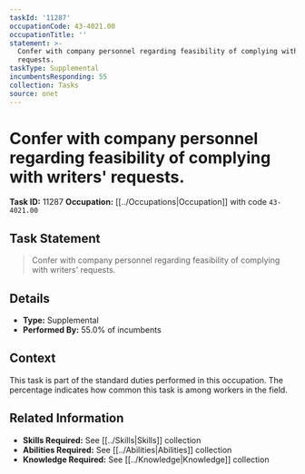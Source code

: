 ```yaml
---
taskId: '11287'
occupationCode: 43-4021.00
occupationTitle: ''
statement: >-
  Confer with company personnel regarding feasibility of complying with writers'
  requests.
taskType: Supplemental
incumbentsResponding: 55
collection: Tasks
source: onet
---
```

# Confer with company personnel regarding feasibility of complying with writers' requests.

**Task ID:** 11287
**Occupation:** [[../Occupations|Occupation]] with code `43-4021.00`

## Task Statement

> Confer with company personnel regarding feasibility of complying with writers' requests.

## Details

- **Type:** Supplemental
- **Performed By:** 55.0% of incumbents

## Context

This task is part of the standard duties performed in this occupation. The percentage indicates how common this task is among workers in the field.

## Related Information

- **Skills Required:** See [[../Skills|Skills]] collection
- **Abilities Required:** See [[../Abilities|Abilities]] collection
- **Knowledge Required:** See [[../Knowledge|Knowledge]] collection
